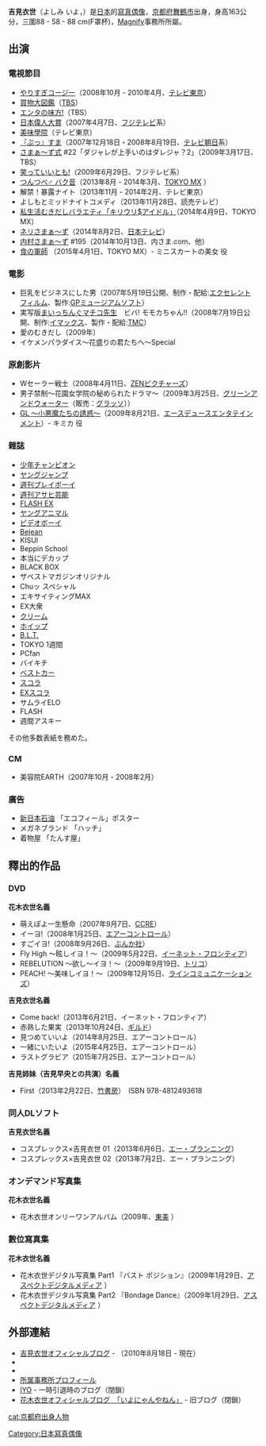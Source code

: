 {{translating|[[:ja:吉見衣世|:ja:吉見衣世]]||tpercent=|time=2021-04-03UTC06:20:10}}
{{多個問題|
{{Request translation|ja|}}
{{BLP unsourced|time=2021-04-13T02:35:06+00:00}}
}}
{{藝人
|type=模特儿
| name = 吉見 衣世
| 生月 = 10
| 生日 = 6
| 没年 = 
| 没月 = 
| 没日 = 
| 出身地 = {{JPN}}[[京都府|京都府]][[舞鶴市|舞鶴市]]
| 死没地 = 
| 出道日期 = 2007年
| 职业 = [[写真偶像|写真偶像]]
| 经纪公司 = [[マグニファイ|マグニファイ]]
}}

'''吉見衣世'''（よしみ いよ，{{bd||10月6日||}}）是[[日本|日本]]的[[寫真偶像|寫真偶像]]，[[京都府|京都府]][[舞鶴市|舞鶴市]]出身，身高163公分，三圍88 - 58 - 88 cm(F罩杯)，[[Magnify|Magnify]]事務所所屬。

== 出演 ==
=== 電視節目 ===
* [[やりすぎコージー|やりすぎコージー]]（2008年10月 - 2010年4月、[[テレビ東京|テレビ東京]]）
* [[買物大図鑑|買物大図鑑]]（[[TBSテレビ|TBS]]）
* [[エンタの味方!|エンタの味方!]]（TBS）
* [[日本偉人大賞|日本偉人大賞]]（2007年4月7日、[[フジテレビジョン|フジテレビ]]系）
* [[美味學院|美味學院]]（テレビ東京）
* [[『ぷっ』すま|『ぷっ』すま]]（2007年12月18日・2008年8月19日、[[テレビ朝日|テレビ朝日]]系）
* [[さまぁ〜ず式|さまぁ〜ず式]] #22「ダジャレが上手いのはダレジャ？2」（2009年3月17日、TBS）
* [[森田一義アワー_笑っていいとも!|笑っていいとも!]]（2009年6月29日、フジテレビ系）
* [[つんつべ♂|つんつべ♂ バク音]]（2013年8月 - 2014年3月、[[東京メトロポリタンテレビジョン|TOKYO MX]] ）
* 解禁！暴露ナイト（2013年11月 - 2014年2月、テレビ東京）
* よしもとミッドナイトコメディ（2013年11月28日、読売テレビ）
* [[私生活むきだしバラエティ「キリウリ$アイドル」|私生活むきだしバラエティ「キリウリ$アイドル」]]（2014年4月9日、TOKYO MX）
* [[ネリさまぁ〜ず|ネリさまぁ〜ず]]（2014年8月2日、[[日本テレビ放送網|日本テレビ]]）
* [[内村さまぁ〜ず|内村さまぁ〜ず]] #195（2014年10月13日、内さま.com、他）
* [[食の軍師|食の軍師]] （2015年4月1日、TOKYO MX）- ミニスカートの美女 役

=== 電影 ===
* 巨乳をビジネスにした男（2007年5月19日公開、制作・配給:[[エクセレントフィルム|エクセレントフィルム]]、製作:[[GPミュージアムソフト|GPミュージアムソフト]]）
* 実写版[[まいっちんぐマチコ先生|まいっちんぐマチコ先生]]　ビバ! モモカちゃん!!（2008年7月19日公開、制作:[[イマックス|イマックス]]、製作・配給:[[TMC|TMC]]）
* 愛のむきだし（2009年）
* イケメンパラダイス〜花盛りの君たちへ〜Special

===  原創影片 ===
* Wセーラー戦士（2008年4月11日、[[ZENピクチャーズ|ZENピクチャーズ]]）
* 男子禁制〜花園女学院の秘められたドラマ〜（2009年3月25日、[[グリーンアンドウォーター|グリーンアンドウォーター]]（販売：[[グラッソ|グラッソ]]））
* [[GL_〜小悪魔たちの誘惑〜|GL 〜小悪魔たちの誘惑〜]]（2009年8月21日、[[エースデュースエンタテインメント|エースデュースエンタテインメント]]）- キミカ 役

=== 雜誌 ===
* [[週刊少年チャンピオン|少年チャンピオン]]
* [[週刊ヤングジャンプ|ヤングジャンプ]]
* [[週刊プレイボーイ|週刊プレイボーイ]]
* [[アサヒ芸能|週刊アサヒ芸能]]
* [[FLASH_(写真週刊誌)|FLASH EX]]
* [[ヤングアニマル|ヤングアニマル]]
* [[ビデオボーイ|ビデオボーイ]]
* [[Bejean|Bejean]]
* KISUI
* Beppin School
* 本当にデカップ
* BLACK BOX
* ザベストマガジンオリジナル
* Chuッ スペシャル
* エキサイティングMAX
* EX大衆
* [[クリーム_(雑誌)|クリーム]]
* [[ホイップ_(雑誌)|ホイップ]]
* [[B.L.T.|B.L.T.]]
* TOKYO 1週間
* PCfan
* バイキチ
* [[ベストカー|ベストカー]]
* [[スコラ|スコラ]]
* [[EXスコラ|EXスコラ]]
* サムライELO
* FLASH
* 週間アスキー
その他多数表紙を務めた。

=== CM ===
* 美容院EARTH（2007年10月 - 2008年2月）

=== 廣告 ===
* [[新日本石油|新日本石油]]  「エコフィール」ポスター
* メガネブランド 「ハッチ」
* 着物屋 「たんす屋」

== 釋出的作品 ==
=== DVD ===
'''花木衣世名義'''
* 萌えぽよ一生懸命（2007年9月7日、[[CCRE|CCRE]]）
* イーヨ!（2008年1月25日、[[ジーオーティー|エアーコントロール]]）
* すごイヨ!（2008年9月26日、[[ぶんか社|ぶんか社]]）
* Fly High 〜眩しイヨ！〜（2009年5月22日、[[イーネット・フロンティア|イーネット・フロンティア]]）
* REBELUTION 〜欲し〜イヨ！〜（2009年9月19日、[[トリコ_(企業)|トリコ]]）
* PEACH! 〜美味しイヨ！〜（2009年12月15日、[[ラインコミュニケーションズ|ラインコミュニケーションズ]]）
<!-- 番号付き箇条書きとはしない（[[プロジェクト:芸能人|プロジェクト:芸能人]]）。 -->

'''吉見衣世名義'''
* Come back!（2013年6月21日、イーネット・フロンティア）
* 赤熟した果実（2013年10月24日、[[ギルド_(曖昧さ回避)|ギルド]]）
* 見つめていいよ（2014年8月25日、エアーコントロール）
* 一緒にいたいよ（2015年4月25日、エアーコントロール）
* ラストグラビア（2015年7月25日、エアーコントロール） 
<!-- 番号付き箇条書きとはしない（[[プロジェクト:芸能人|プロジェクト:芸能人]]）。 -->

'''吉見姉妹（吉見早央との共演）名義'''
* First（2013年2月22日、[[竹書房|竹書房]]）　ISBN 978-4812493618

=== 同人DLソフト ===
'''吉見衣世名義'''
* コスプレックス×吉見衣世 01（2013年6月6日、[[エー・プランニング|エー・プランニング]]）
* コスプレックス×吉見衣世 02（2013年7月2日、エー・プランニング）

=== オンデマンド写真集 ===
'''花木衣世名義'''
* 花木衣世オンリーワンアルバム（2009年、[https://only-one-album.com/hanakiiyo/ 東美] {{Wayback|url=https://only-one-album.com/hanakiiyo/ |date=20101122171214 }}）

=== 數位寫真集 ===
'''花木衣世名義'''
* 花木衣世デジタル写真集 Part1 『バスト ポジション』（2009年1月29日、[http://original.aspect.co.jp/products/detail.php?product_id=42 アスペクトデジタルメディア] {{Wayback|url=http://original.aspect.co.jp/products/detail.php?product_id=42 |date=20090203030450 }}）
* 花木衣世デジタル写真集 Part2 『Bondage Dance』（2009年1月29日、[http://original.aspect.co.jp/products/detail.php?product_id=43 アスペクトデジタルメディア] {{Wayback|url=http://original.aspect.co.jp/products/detail.php?product_id=43 |date=20090203112758 }}）

== 外部連結 ==
* [https://ameblo.jp/iyochanstyle/ 吉見衣世オフィシャルブログ] {{Wayback|url=https://ameblo.jp/iyochanstyle/ |date=20210304202214 }} - （2010年8月18日 - 現在）
* {{twitter|IyoYoshimi|吉見衣世}}
* {{Instagram|iyoyoshimi}}
* [http://www.magnify.co.jp/html/profile/yoshimi/yoshimi.html 所属事務所プロフィール] {{Wayback|url=http://www.magnify.co.jp/html/profile/yoshimi/yoshimi.html |date=20140810051808 }}
* [https://ameblo.jp/iyochi/ IYO] {{Wayback|url=https://ameblo.jp/iyochi/ |date=20100604234443 }} - 一時引退時のブログ（閉鎖）
* [https://ameblo.jp/hanakiiyo/ 花木衣世オフィシャルブログ　「いよにゃんやねん」] {{Wayback|url=https://ameblo.jp/hanakiiyo/ |date=20120120031751 }} - 旧ブログ（閉鎖）

{{DEFAULTSORT:yoshimi iyo}}
[[cat:京都府出身人物|cat:京都府出身人物]]
[[Category:日本寫真偶像|Category:日本寫真偶像]]